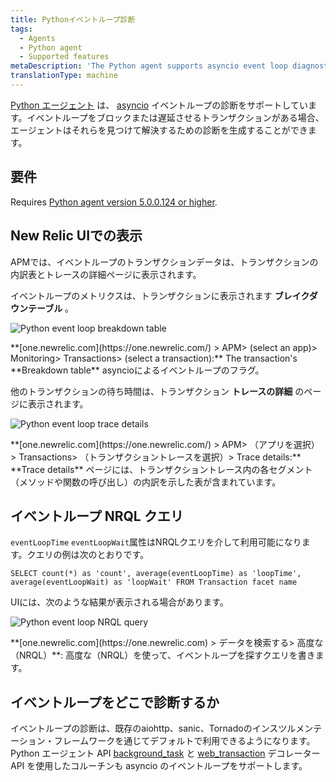 ```yaml
---
title: Pythonイベントループ診断
tags:
  - Agents
  - Python agent
  - Supported features
metaDescription: 'The Python agent supports asyncio event loop diagnostics, giving you insight into transactions delaying or blocking the completion of event loops.'
translationType: machine
---
```





[Python エージェント](/docs/agents/python-agent/getting-started/introduction-new-relic-python) は、 [asyncio](https://docs.python.org/3/library/asyncio.html) イベントループの診断をサポートしています。イベントループをブロックまたは遅延させるトランザクションがある場合、エージェントはそれらを見つけて解決するための診断を生成することができます。

## 要件

Requires [Python agent version 5.0.0.124 or higher](/docs/release-notes/agent-release-notes/python-release-notes).

## New Relic UIでの表示

APMでは、イベントループのトランザクションデータは、トランザクションの内訳表とトレースの詳細ページに表示されます。

イベントループのメトリクスは、トランザクションに表示されます **ブレイクダウンテーブル** 。

<img
  title="python-event-loop-breakdown-table.png"
  alt="Python event loop breakdown table"
  src={pythonEventLoopBreakdownTable}
/>

<figcaption>
  **[one.newrelic.com](https://one.newrelic.com/) > APM> (select an app)> Monitoring> Transactions> (select a transaction):** The transaction's **Breakdown table** asyncioによるイベントループのフラグ。
</figcaption>

他のトランザクションの待ち時間は、トランザクション **トレースの詳細** のページに表示されます。

<img
  title="python-event-loop-trace-details.png"
  alt="Python event loop trace details"
  src={pythonEventLoopTraceDetails}
/>

<figcaption>
  **[one.newrelic.com](https://one.newrelic.com/) > APM> （アプリを選択）> Transactions> （トランザクショントレースを選択）> Trace details:** **Trace details** ページには、トランザクショントレース内の各セグメント（メソッドや関数の呼び出し）の内訳を示した表が含まれています。
</figcaption>

## イベントループ NRQL クエリ

`eventLoopTime` `eventLoopWait`属性はNRQLクエリを介して利用可能になります。クエリの例は次のとおりです。

`SELECT count(*) as 'count', average(eventLoopTime) as 'loopTime', average(eventLoopWait) as 'loopWait' FROM Transaction facet name`

UIには、次のような結果が表示される場合があります。

<img
  title="python-event-loop-insights-table.png"
  alt="Python event loop NRQL query"
  src={pythonEventLoopInsightsTable}
/>

<figcaption>
  **[one.newrelic.com](https://one.newrelic.com) > データを検索する> 高度な（NRQL）**: 高度な（NRQL）を使って、イベントループを探すクエリを書きます。
</figcaption>

## イベントループをどこで診断するか

イベントループの診断は、既存のaiohttp、sanic、Tornadoのインスツルメンテーション・フレームワークを通じてデフォルトで利用できるようになります。Python エージェント API [background_task](/docs/agents/python-agent/python-agent-api/background_task) と [web_transaction](/docs/agents/python-agent/python-agent-api/webtransaction) デコレーター API を使用したコルーチンも asyncio のイベントループをサポートします。